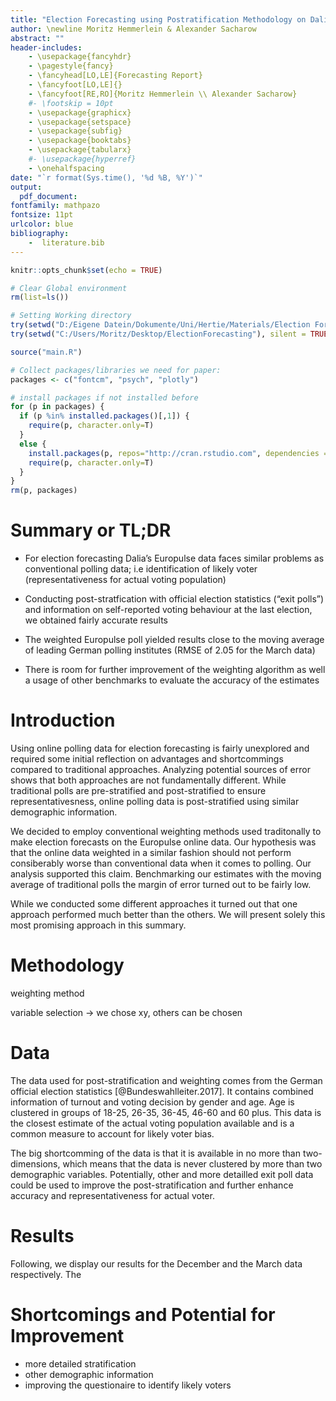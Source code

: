 ```yaml
---
title: "Election Forecasting using Postratification Methodology on Dalia Research's Europulse Data^[The R scripts and large parts of the raw data are available on our [GitHub repository](https://github.com/Corrod3/ElectionForecasting). For the remaining raw data please contact the authors, corresponding address: m.hemmerlein@mpp.hertie-school.org.]"
author: \newline Moritz Hemmerlein & Alexander Sacharow
abstract: ""
header-includes:
    - \usepackage{fancyhdr}
    - \pagestyle{fancy}
    - \fancyhead[LO,LE]{Forecasting Report}
    - \fancyfoot[LO,LE]{}
    - \fancyfoot[RE,RO]{Moritz Hemmerlein \\ Alexander Sacharow}
    #- \footskip = 10pt
    - \usepackage{graphicx}
    - \usepackage{setspace}
    - \usepackage{subfig}
    - \usepackage{booktabs}
    - \usepackage{tabularx}
    #- \usepackage{hyperref}
    - \onehalfspacing
date: "`r format(Sys.time(), '%d %B, %Y')`"
output: 
  pdf_document:
fontfamily: mathpazo
fontsize: 11pt
urlcolor: blue
bibliography:
    -  literature.bib
---
```


```r
knitr::opts_chunk$set(echo = TRUE)

# Clear Global environment
rm(list=ls())

# Setting Working directory
try(setwd("D:/Eigene Datein/Dokumente/Uni/Hertie/Materials/Election Forecasting/ElectionForecasting"), silent = TRUE)
try(setwd("C:/Users/Moritz/Desktop/ElectionForecasting"), silent = TRUE)

source("main.R")

# Collect packages/libraries we need for paper:
packages <- c("fontcm", "psych", "plotly")

# install packages if not installed before
for (p in packages) {
  if (p %in% installed.packages()[,1]) {
    require(p, character.only=T)
  }
  else {
    install.packages(p, repos="http://cran.rstudio.com", dependencies = TRUE)
    require(p, character.only=T)
  }
}
rm(p, packages)
```

# Summary or TL;DR

* For election forecasting Dalia's Europulse data faces similar problems as conventional polling data; i.e identification of likely voter (representativeness for actual voting population) 

* Conducting post-stratfication with official election statistics ("exit polls") and information on self-reported voting behaviour at the last election, we obtained fairly accurate results

* The weighted Europulse poll yielded results close to the moving average of leading German polling institutes (RMSE of 2.05 for the March data)

* There is room for further improvement of the weighting algorithm as well a usage of other benchmarks to evaluate the accuracy of the estimates

\newpage

# Introduction

Using online polling data for election forecasting is fairly unexplored and required some initial reflection on advantages and shortcommings compared to traditional approaches. Analyzing potential sources of error shows that both approaches are not fundamentally different. While traditional polls are pre-stratified and post-stratified to ensure representativesness, online polling data is post-stratified using similar demographic information.

We decided to employ conventional weighting methods used traditonally to make election forecasts on the Europulse online data. Our hypothesis was that the online data weighted in a similar fashion should not perform consiberably worse than conventional data when it comes to polling. Our analysis supported this claim. Benchmarking our estimates with the moving average of traditional polls the margin of error turned out to be fairly low.

While we conducted some different approaches it turned out that one approach performed much better than the others. We will present solely this most promising approach in this summary.


<!-- Despite pre-stratification the Dalia Europulse Survey needs further post-stratificaton to be a meaningful election poll. We have tested different methods of post-stratification and found that exit-polls from a prior election was the most promising approach to correct the unweighted Dalia data. Approaches only based on census data could not perform  -->

# Methodology


weighting method

variable selection
-> we chose xy, others can be chosen



# Data

The data used for post-stratification and weighting comes from the German official election statistics [@Bundeswahlleiter.2017]. It contains combined information of turnout and voting decision by gender and age. Age is clustered in groups of 18-25, 26-35, 36-45, 46-60 and 60 plus. This data is the closest estimate of the actual voting population available and is a common measure to account for likely voter bias. 

The big shortcomming of the data is that it is available in no more than two-dimensions, which means that the data is never clustered by more than two demographic variables. Potentially, other and more detailled exit poll data could be used to improve the post-stratification and further enhance accuracy and representativeness for actual voter.

# Results

Following, we display our results for the December and the March data respectively. The 

\begin{table}[ht]
\centering
\caption{Raw, weighted and benchmark estimates} \label{tab:results}
\begin{tabular}{l|lrrrrrrr}
  \hline
  \bfseries{December} &&&&&&&& \\
  Method & Union & SPD & FDP & Gruene & Linke & AfD & Other & RMSE \\ 
  \hline
  SZ Rolling Average & 35.50 & 22.20 & 5.70 & 10.60 & 9.70 & 11.60 & 4.70 &  \\ 
  **GAV Exit Polls** & 32.50 & 21.10 & 8.70 & 8.60 & 9.60 & 11.70 & 7.80 & 2.17 \\ 
  GAR Census Data & 24.60 & 21.60 & 5.50 & 10.60 & 9.50 & 14.00 & 14.20 & 5.55 \\ 
  Dalia Unweighted & 23.80 & 20.90 & 6.10 & 10.50 & 10.50 & 13.80 & 14.40 & 5.83 \\ 
  \hline
  \bfseries{March} &&&&&&&& \\
   Method & Union & SPD & FDP & Gruene & Linke & AfD & Other & RMSE \\
  \hline
  SZ Rolling Average & 33.10 & 31.40 & 5.80 & 7.60 & 7.70 & 9.30 & 5.10 &  \\ 
  **GAV Exit Polls** & 36.70 & 28.10 & 4.90 & 7.50 & 8.60 & 7.80 & 6.40 & 2.05 \\ 
  GAR Census Data & 23.10 & 30.00 & 5.80 & 8.40 & 9.00 & 13.80 & 10.00 & 4.61 \\ 
  Dalia Unweighted & 23.60 & 28.40 & 5.60 & 7.70 & 9.80 & 14.50 & 10.30 & 4.75 \\ 
   \hline
  \multicolumn{9}{p{0.88\linewidth}}{\scriptsize\textbf{Notes}: The benchmark is the rolling average of all German major polls as computed by \textit{Süddeutsche Zeitung}. GAV stands for strata combined of the variables gender, age and self-reported vote at the last election. GAR indicates strata of gender, age and religion. The last row of each month represents the raw results without weighting as collected by Dalia Research.}
\end{tabular}
\end{table}

\begin{figure}[ht]
  \centering
  \includegraphics[width=6in]{./Grafiken/RPlot.png}
  \caption{Weighted and unweighted polls} \label{fig:weightedplot}
\end{figure}

\begin{figure}[ht!]
  \centering
  \includegraphics[width=6in]{./Grafiken/longterm-poll-article2.png}
  \caption{Weighted polls benchmarked to overall poll's rolling average} \label{fig:rollingaverage}
\end{figure}


# Shortcomings and Potential for Improvement

- more detailed stratification
- other demographic information
- improving the questionaire to identify likely voters
